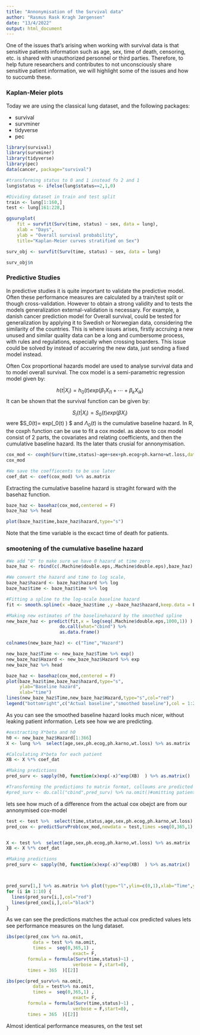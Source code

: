 ```yaml
---
title: "Annonymisation of the Survival data"
author: "Rasmus Rask Kragh Jørgensen"
date: "13/4/2022"
output: html_document
---
```


One of the issues that's arising when working with survival data is that sensitive patients information such as age, sex, time of death, censoring, etc. is shared with unauthorized personnel or third parties. Therefore, to help future researchers and contributes to not unconsciously share sensitive patient information, we will highlight some of the issues and how to succumb these.  


### Kaplan-Meier plots

Today we are using the classical lung dataset, and the following packages:

+ survival
+ survminer
+ tidyverse
+ pec


```r
library(survival)
library(survminer)
library(tidyverse)
library(pec)
data(cancer, package="survival")

#transforming status to 0 and 1 instead fo 2 and 1
lung$status <- ifelse(lung$status==2,1,0)

#Dividing dataset in train and test split
train <- lung[1:160,]
test <- lung[161:228,] 

```

```r
ggsurvplot(
    fit = survfit(Surv(time, status) ~ sex, data = lung), 
    xlab = "Days", 
    ylab = "Overall survival probability",
    title="Kaplan-Meier curves stratified on Sex")
```

```r
surv_obj <- survfit(Surv(time, status) ~ sex, data = lung)

surv_obj$n


```

### Predictive Studies

In predictive studies it is quite important to validate the predictive model. Often these performance measures are calculated by a train/test split or though cross-validation. However to obtain a strong validity and to tests the models generalization external-validation is necessary. For example, a danish cancer prediction model for Overall survival, could be tested for generalization by applying it to Swedish or Norwegian data, considering the similarity of the countries. This is where issues arises, firstly accruing a new unused and similar quality data can be a long and cumbersome process, with rules and regulations, especially when crossing boarders. This issue could be solved by instead of accuering the new data, just sending a fixed model instead.

Often Cox proportional hazards model are used to analyse survival data and to model overall survival. 
The cox model is a semi-parametric regression model given by:

$$h(t|X_i) = h_0(t) exp(\beta_1X_{i1}+ \cdots+ \beta_k X_{ik} ) $$
It can be shown that the survival function can be given by:

$$S_i(t|X_i) =S_0(t)exp(\beta X_i) $$
were $S_0(t)= exp(\Lambda_0(t) ) $ and $\Lambda_0(t)$ is the cumulative baseline hazard. In R, the coxph function can be use to fit a cox model. as above to cox model consist of 2 parts, the covariates and relating coefficients, and then the cumulative baseline hazard. Its the later thats crusial for annonymisation.  

```r
cox_mod <- coxph(Surv(time,status)~age+sex+ph.ecog+ph.karno+wt.loss,data=train,x=T )
cox_mod

#We save the coeffiecents to be use later
coef_dat <- coef(cox_mod) %>% as.matrix
```
Extracting the cumulative baseline hazard is stragiht forward with the basehaz function.
```r
baze_haz <- basehaz(cox_mod,centered = F) 
baze_haz %>% head

plot(baze_haz$time,baze_haz$hazard,type="s")

```
Note that the time variable is the excact time of death for patients. 

### smootening of the cumulative baseline hazard
```r

#We add "0" to make sure we have 0 hazard at time zero
baze_haz <- rbind(c(.Machine$double.eps,.Machine$double.eps),baze_haz)

#We convert the hazard and time to log scale, 
baze_haz$hazard <- baze_haz$hazard %>% log
baze_haz$time <- baze_haz$time %>% log

#Fitting a spline to the log-scale baseline hazard
fit <- smooth.spline(x =baze_haz$time ,y =baze_haz$hazard,keep.data = F,cv = T )

#Making new estimates of the baselinehazard by the smoothed spline
new_baze_haz <- predict(fit,x = log(seq(.Machine$double.eps,1000,1)) ) %>%
                    do.call(what="cbind") %>%
                    as.data.frame()

colnames(new_baze_haz) <- c("Time","Hazard")

new_baze_haz$Time <- new_baze_haz$Time %>% exp()
new_baze_haz$Hazard <- new_baze_haz$Hazard %>% exp
new_baze_haz %>% head

baze_haz <- basehaz(cox_mod,centered = F)
plot(baze_haz$time,baze_haz$hazard,type="s",
     ylab="Baseline hazard",
     xlab="time")
lines(new_baze_haz$Time,new_baze_haz$Hazard,type="s",col="red")
legend("bottomright",c("Actual baseline","smoothed baseline"),col = 1:2,fill=c("black","red") )


```

As you can see the smoothed baseline hazard looks much nicer, without leaking patient information. Lets see how we are predicting.  

```r
#exstracting X*beta and h0
h0 <- new_baze_haz$Hazard[1:366]
X <- lung %>%  select(age,sex,ph.ecog,ph.karno,wt.loss) %>% as.matrix 

#Calculating X*beta for each patient 
XB <- X %*% coef_dat

#Making predictions 
pred_surv <- sapply(h0, function(x)exp(-x)^exp(XB)  ) %>% as.matrix()

#Transforming the predictions to matrix format, colloums are predicted survival at time t
#pred_surv <- do.call("cbind",pred_surv) %>% na.omit()#omitting patients with missing values


```
lets see how much of a difference from the actual cox obejct are from our annonymised cox-model


```r
test <- test %>%  select(time,status,age,sex,ph.ecog,ph.karno,wt.loss)  
pred_cox <- predictSurvProb(cox_mod,newdata = test,times =seq(0,365,1) ) 


X <- test %>%  select(age,sex,ph.ecog,ph.karno,wt.loss) %>% as.matrix 
XB <- X %*% coef_dat

#Making predictions 
pred_surv <- sapply(h0, function(x)exp(-x)^exp(XB)  ) %>% as.matrix()



pred_surv[1,] %>% as.matrix %>% plot(type="l",ylim=c(0,1),xlab="Time",ylab="OS")
for (i in 1:10) {
  lines(pred_surv[i,],col="red")
  lines(pred_cox[i,],col="black")
}

```
As we can see the predictions matches the actual cox predicted values 
lets see performance measures on the lung dataset.  
```r


ibs(pec(pred_cox %>% na.omit,
          data = test %>% na.omit,
          times =  seq(0,365,1) ,
                         exact= F,
        formula = formula(Surv(time,status)~1) ,
                         verbose = F,start=0),
        times = 365  )[[2]]

ibs(pec(pred_surv%>% na.omit,
          data = test%>% na.omit,
          times =  seq(0,365,1) ,
                         exact= F,
        formula = formula(Surv(time,status)~1) ,
                         verbose = F,start=0),
        times = 365  )[[2]]


```
Almost identical performance measures, on the test set

